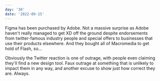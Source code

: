```yaml
---
day: '30'
date: '2022-09-15'
---
```


Figma has been purchased by Adobe. Not a massive surprise as Adobe haven't really managed to get XD off the ground despite endorsements from twitter-famous industry people and special offers to businesses that use their products elsewhere. And they bought all of Macromedia to get hold of Flash, so...

Obviously the Twitter reaction is one of outrage, with people even claiming they'll find a new design tool. Faux outrage at something that is unlikely to impact them in any way, and another excuse to show just how correct they are. Always.
